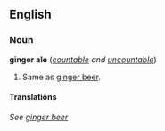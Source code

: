 ==English==
===Noun===
'''ginger ale''' (''[[countable]] and [[uncountable]]'')

#Same as [[ginger beer]].

====Translations====
''See [[ginger beer]]''